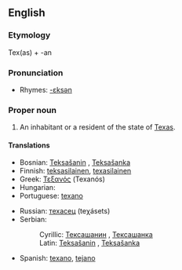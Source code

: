 ==English==

===Etymology===
Tex(as) + -an

===Pronunciation===
* Rhymes: [[Rhymes:English:-ɛksən|-ɛksən]]

===Proper noun===
{{en-proper noun|Texans}}

# An inhabitant or a resident of the state of [[Texas]].

====Translations====
{{trans-top|an inhabitant or a resident of the state of Texas}}
* Bosnian: [[Teksašanin#Bosnian|Teksašanin]] {{m}}, [[Teksašanka#Bosnian|Teksašanka]] {{f}}
* Finnish: [[teksasilainen]], [[texasilainen]]
* Greek: [[Τεξανός]] (Texanós) {{m}}
* Hungarian: {{t|hu|texasi}}
* Portuguese: [[texano]] {{m}}
{{trans-mid}}
* Russian: [[техасец]] (teχásets) {{m}}
* Serbian:
*: Cyrillic: [[Тексашанин#Serbian|Тексашанин]] {{m}}, [[Тексашанка#Serbian|Тексашанка]] {{f}}
*: Latin: [[Teksašanin#Serbian|Teksašanin]] {{m}}, [[Teksašanka#Serbian|Teksašanka]] {{f}}
* Spanish: [[texano]], [[tejano]] {{m}}
{{trans-bottom}}